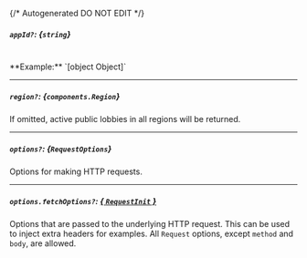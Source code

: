 {/* Autogenerated DO NOT EDIT  */}

##### `appId?`: *{`string`}*
<br/>
**Example:** `[object Object]`

---
##### `region?`: *{`components.Region`}*
If omitted, active public lobbies in all regions will be returned.
<Collapsible openLabel={Labels.showProperties} closeLabel={Labels.hideProperties}>
    <Region/>
</Collapsible>

---
##### `options?`: *{`RequestOptions`}*
Options for making HTTP requests.

---
##### `options.fetchOptions?`: [*{ `RequestInit` }*](https://developer.mozilla.org/en-US/docs/Web/API/Request/Request#options)
Options that are passed to the underlying HTTP request. This can be used to inject extra headers for examples. All `Request` options, except `method` and `body`, are allowed.


